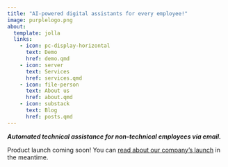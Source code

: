 ```yaml
---
title: "AI-powered digital assistants for every employee!"
image: purplelogo.png
about:
  template: jolla
  links:
    - icon: pc-display-horizontal
      text: Demo
      href: demo.qmd
    - icon: server
      text: Services
      href: services.qmd
    - icon: file-person
      text: About us
      href: about.qmd
    - icon: substack
      text: Blog
      href: posts.qmd
---
```


***Automated technical assistance for non-technical employees via email.***

::: {.callout-warning title="Website under construction!"}
Product launch coming soon! You can [read about our company's launch](posts/founding/index.qmd) in the meantime.
:::
